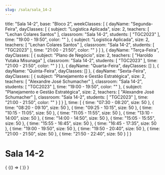 ```yaml
---
slug: /sala/sala_14-2
---
```

  title: "Sala 14-2",
  base: "Bloco 2",
  weekClasses: [
    {
      dayName: "Segunda-Feira",
      dayClasses: [
        {
          subject: "Logistica Aplicada",
          size: 2,
          teachers: [
            "Lechan Colares Santos"
          ],
          classroom: "Sala 14-2",
          students: [
            "TGC2023"
          ],
          time: "19:00 - 19:50",
          color: ""
        },
        {
          subject: "Logistica Aplicada",
          size: 2,
          teachers: [
            "Lechan Colares Santos"
          ],
          classroom: "Sala 14-2",
          students: [
            "TGC2023"
          ],
          time: "21:00 - 21:50",
          color: ""
        }
      ]
    },
    {
      dayName: "Terça-Feira",
      dayClasses: [
        {
          subject: "Plano de Negócio",
          size: 2,
          teachers: [
            "Haroldo Yutaka Misunaga"
          ],
          classroom: "Sala 14-2",
          students: [
            "TGC2023"
          ],
          time: "21:00 - 21:50",
          color: ""
        }
      ]
    },
    {
      dayName: "Quarta-Feira",
      dayClasses: []
    },
    {
      dayName: "Quinta-Feira",
      dayClasses: []
    },
    {
      dayName: "Sexta-Feira",
      dayClasses: [
        {
          subject: "Planejamento e Gestão Estratégica",
          size: 2,
          teachers: [
            "Alexandre José Schumacher"
          ],
          classroom: "Sala 14-2",
          students: [
            "TGC2023"
          ],
          time: "19:00 - 19:50",
          color: ""
        },
        {
          subject: "Planejamento e Gestão Estratégica",
          size: 2,
          teachers: [
            "Alexandre José Schumacher"
          ],
          classroom: "Sala 14-2",
          students: [
            "TGC2023"
          ],
          time: "21:00 - 21:50",
          color: ""
        }
      ]
    }
  ],
  time: [
    {
      time: "07:30 - 08:20",
      size: 50
    },
    {
      time: "08:20 - 09:10",
      size: 50
    },
    {
      time: "09:25 - 10:15",
      size: 50
    },
    {
      time: "10:15 - 11:05",
      size: 50
    },
    {
      time: "11:05 - 11:55",
      size: 50
    },
    {
      time: "13:10 - 14:00",
      size: 50
    },
    {
      time: "14:00 - 14:50",
      size: 50
    },
    {
      time: "15:05 - 15:55",
      size: 50
    },
    {
      time: "15:55 - 16:45",
      size: 50
    },
    {
      time: "16:45 - 17:35",
      size: 50
    },
    {
      time: "19:00 - 19:50",
      size: 50
    },
    {
      time: "19:50 - 20:40",
      size: 50
    },
    {
      time: "21:00 - 21:50",
      size: 50
    },
    {
      time: "21:50 - 22:40",
      size: 50
    }
  ]
}

# Sala 14-2

<div>
  {
    <BrowserOnly>
      {() => (
        <Grid
          title={data.title}
          weekClasses={data.weekClasses}
          time={data.time}
        />
      )}
    </BrowserOnly>
  }
</div>
